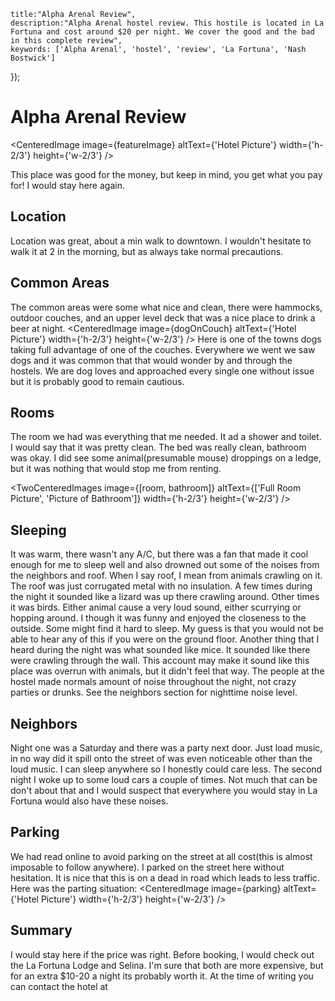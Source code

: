 

    title:"Alpha Arenal Review",
    description:"Alpha Arenal hostel review. This hostile is located in La Fortuna and cost around $20 per night. We cover the good and the bad in this complete review",
    keywords: ['Alpha Arenal', 'hostel', 'review', 'La Fortuna', 'Nash Bostwick']
});

# Alpha Arenal Review

<CenteredImage image={featureImage} altText={'Hotel Picture'} width={'h-2/3'} height={'w-2/3'} />

This place was good for the money, but keep in mind, you get what you pay for! I would stay here again.

## Location
Location was great, about a min walk to downtown. I wouldn't hesitate to walk it at 2 in the morning, but as always take normal precautions.

## Common Areas
The common areas were some what nice and clean, there were hammocks, outdoor couches, and an upper level deck that was a nice place to drink a beer at night.
<CenteredImage image={dogOnCouch} altText={'Hotel Picture'} width={'h-2/3'} height={'w-2/3'} />
Here is one of the towns dogs taking full advantage of one of the couches. Everywhere we went we saw dogs and it was common that that would wonder by and through the hostels. We are dog loves and approached every single one without issue but it is probably good to remain cautious.

## Rooms
The room we had was everything that me needed. It ad a shower and toilet. I would say that it was pretty clean. The bed was really clean, bathroom was okay. I did see some animal(presumable mouse) droppings on a ledge, but it was nothing that would stop me from renting. 

<TwoCenteredImages image={[room, bathroom]} altText={['Full Room Picture', 'Picture of Bathroom']} width={'h-2/3'} height={'w-2/3'} />

## Sleeping
It was warm, there wasn't any A/C, but there was a fan that made it cool enough for me to sleep well and also drowned out some of the noises from the neighbors and roof. When I say roof, I mean from animals crawling on it. The roof was just corrugated metal with no insulation. A few times during the night it sounded like a lizard was up there crawling around. Other times it was birds. Either animal cause a very loud sound, either scurrying or hopping around. I though it was funny and enjoyed the closeness to the outside. Some might find it hard to sleep. My guess is that you would not be able to hear any of this if you were on the ground floor. Another thing that I heard during the night was what sounded like mice. It sounded like there were crawling through the wall. This account may make it sound like this place was overrun with animals, but it didn't feel that way. The people at the hostel made normals amount of noise throughout the night, not crazy parties or drunks. See the neighbors section for nighttime noise level.

## Neighbors
Night one was a Saturday and there was a party next door. Just load music, in no way did it spill onto the street of was even noticeable other than the loud music. I can sleep anywhere so I honestly could care less. The second night I woke up to some loud cars a couple of times. Not much that can be don't about that and I would suspect that everywhere you would stay in La Fortuna would also have these noises.

## Parking
We had read online to avoid parking on the street at all cost(this is almost imposable to follow anywhere). I parked on the street here without hesitation. It is nice that this is on a dead in road which leads to less traffic. Here was the parting situation:
<CenteredImage image={parking} altText={'Hotel Picture'} width={'h-2/3'} height={'w-2/3'} />

## Summary
I would stay here if the price was right. Before booking, I would check out the La Fortuna Lodge and Selina. I'm sure that both are more expensive, but for an extra $10-20 a night its probably worth it. At the time of writing you can contact the hotel at 

<Footer 
    phone='+(506)6109-8651' 
    address='Alajuela Province, La Fortuna, 21007, Costa Rica' 
    galleryUrl='/photo-gallery/alpha-arenal' 
    googleMapsLink='https://maps.app.goo.gl/42WRM9apGfwep2sMA'
/>
